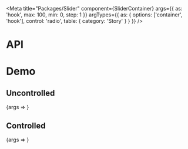 
<Meta
  title="Packages/Slider"
  component={SliderContainer}
  args={{ as: 'hook', max: 100, min: 0, step: 1 }}
  argTypes={{
    as: { options: ['container', 'hook'], control: 'radio', table: { category: 'Story' } }
  }}
/>

# API

<ArgsTable />

# Demo

## Uncontrolled

<Canvas>
  <Story name="Uncontrolled">{args => <SliderStory {...args} />}</Story>
</Canvas>

## Controlled

<Canvas>
  <Story
    name="Controlled"
    args={{
      defaultMinValue: 3,
      defaultMaxValue: 8,
      max: 10
    }}
  >
    {args => <SliderStory {...args} />}
  </Story>
</Canvas>
